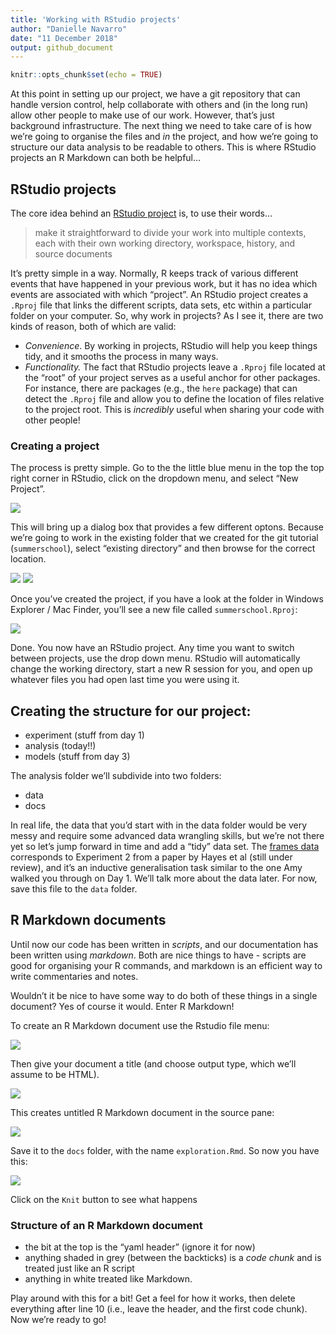 ```yaml
---
title: 'Working with RStudio projects'
author: "Danielle Navarro"
date: "11 December 2018"
output: github_document
---
```


```r
knitr::opts_chunk$set(echo = TRUE)
```

At this point in setting up our project, we have a git repository that can handle version control, help collaborate with others and (in the long run) allow other people to make use of our work. However, that's just background infrastructure. The next thing we need to take care of is how we're going to organise the files and *in* the project, and how we're going to structure our data analysis to be readable to others. This is where RStudio projects an R Markdown can both be helpful...

## RStudio projects

The core idea behind an [RStudio project](https://support.rstudio.com/hc/en-us/articles/200526207-Using-Projects) is, to use their words...

> make it straightforward to divide your work into multiple contexts, each with their own working directory, workspace, history, and source documents

It's pretty simple in a way. Normally, R keeps track of various different events that have happened in your previous work, but it has no idea which events are associated with which "project". An RStudio project creates a `.Rproj` file that links the different scripts, data sets, etc within a particular folder on your computer. 
So, why work in projects? As I see it, there are two kinds of reason, both of which are valid:

- *Convenience*. By working in projects, RStudio will help you keep things tidy, and it smooths the process in many ways.
- *Functionality.* The fact that RStudio projects leave a `.Rproj` file located at the "root" of your project serves as a useful anchor for other packages. For instance, there are packages (e.g., the `here` package) that can detect the `.Rproj` file and allow you to define the location of files relative to the project root. This is 
*incredibly* useful when sharing your code with other people!

### Creating a project 

The process is pretty simple. Go to the the little blue menu in the top the top right corner in RStudio, click on the dropdown menu, and select "New Project".


![](./images/new_rstudio_project1.jpg)

This will bring up a dialog box that provides a few different optons. Because we're going to work in the existing folder that we created for the git tutorial (`summerschool`), select "existing directory" and then browse for the correct location. 


![](./images/new_rstudio_project2.jpg)
![](./images/new_rstudio_project3.jpg)


Once you've created the project, if you have a look at the folder in Windows Explorer / Mac Finder, you'll see a new file called `summerschool.Rproj`:


![](./images/new_rstudio_project4.jpg)

Done. You now have an RStudio project. Any time you want to switch between projects, use the drop down menu. RStudio will automatically change the working directory, start a new R session for you, and open up whatever files you had open last time you were using it. 

## Creating the structure for our project:

- experiment (stuff from day 1)
- analysis (today!!)
- models (stuff from day 3)

The analysis folder we'll subdivide into two folders:

- data
- docs

In real life, the data that you'd start with in the data folder would be very messy and require some advanced data wrangling skills, but we're not there yet so let's jump forward in time and add a "tidy" data set. The [frames data](http://compcogscisydney.org/psyr/data/frames_ex2.csv) corresponds to Experiment 2 from a paper by Hayes et al (still under review), and it's an inductive generalisation task similar to the one Amy walked you through on Day 1. We'll talk more about the data later. For now, save this file to the `data` folder.



## R Markdown documents

Until now our code has been written in *scripts*, and our documentation has been written using *markdown*. Both are nice things to have - scripts are good for organising your R commands, and markdown is an efficient way to write commentaries and notes. 

Wouldn't it be nice to have some way to do both of these things in a single document? Yes of course it would. Enter R Markdown!

To create an R Markdown document use the Rstudio file menu:

![](./images/new_rmarkdown.jpg)

Then give your document a title (and choose output type, which we'll assume to be HTML). 

![](./images/new_rmarkdown2.jpg)

This creates untitled R Markdown document in the source pane:

![](./images/new_rmarkdown3.jpg)

Save it to the `docs` folder, with the name `exploration.Rmd`. So now you have this:

![](./images/new_rmarkdown4.jpg)

Click on the `Knit` button to see what happens 


### Structure of an R Markdown document

- the bit at the top is the "yaml header" (ignore it for now)
- anything shaded in grey (between the backticks) is a *code chunk* and is treated just like an R script
- anything in white treated like Markdown. 

Play around with this for a bit! Get a feel for how it works, then delete everything after line 10 (i.e., leave the header, and the first code chunk). Now we're ready to go!



